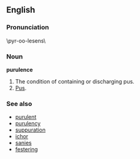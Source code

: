 ==English==

===Pronunciation===
\pyr-oo-lesens\

===Noun===
'''purulence'''
#The condition of containing or discharging pus.
#[[Pus]].

===See also===
*[[purulent]]
*[[purulency]]
*[[suppuration]]
*[[ichor]]
*[[sanies]]
*[[festering]]